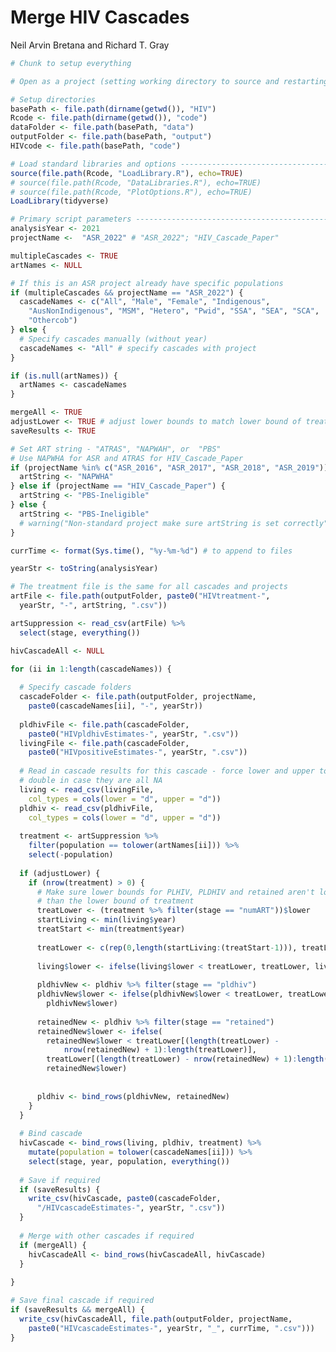 Merge HIV Cascades
==================

Neil Arvin Bretana and Richard T. Gray

```r
# Chunk to setup everything

# Open as a project (setting working directory to source and restarting R)

# Setup directories
basePath <- file.path(dirname(getwd()), "HIV")
Rcode <- file.path(dirname(getwd()), "code") 
dataFolder <- file.path(basePath, "data")
outputFolder <- file.path(basePath, "output")
HIVcode <- file.path(basePath, "code") 

# Load standard libraries and options -----------------------------------------
source(file.path(Rcode, "LoadLibrary.R"), echo=TRUE)
# source(file.path(Rcode, "DataLibraries.R"), echo=TRUE)
# source(file.path(Rcode, "PlotOptions.R"), echo=TRUE)
LoadLibrary(tidyverse)

# Primary script parameters ---------------------------------------------------
analysisYear <- 2021
projectName <-  "ASR_2022" # "ASR_2022"; "HIV_Cascade_Paper"

multipleCascades <- TRUE
artNames <- NULL

# If this is an ASR project already have specific populations
if (multipleCascades && projectName == "ASR_2022") {
  cascadeNames <- c("All", "Male", "Female", "Indigenous", 
    "AusNonIndigenous", "MSM", "Hetero", "Pwid", "SSA", "SEA", "SCA", 
    "Othercob")
} else {
  # Specify cascades manually (without year)
  cascadeNames <- "All" # specify cascades with project 
}

if (is.null(artNames)) {
  artNames <- cascadeNames
}

mergeAll <- TRUE
adjustLower <- TRUE # adjust lower bounds to match lower bound of treatment
saveResults <- TRUE

# Set ART string - "ATRAS", "NAPWAH", or  "PBS"
# Use NAPWHA for ASR and ATRAS for HIV_Cascade_Paper
if (projectName %in% c("ASR_2016", "ASR_2017", "ASR_2018", "ASR_2019")) {
  artString <- "NAPWHA" 
} else if (projectName == "HIV_Cascade_Paper") {
  artString <- "PBS-Ineligible"
} else {
  artString <- "PBS-Ineligible"
  # warning("Non-standard project make sure artString is set correctly")
}

currTime <- format(Sys.time(), "%y-%m-%d") # to append to files

```

```r

yearStr <- toString(analysisYear)

# The treatment file is the same for all cascades and projects
artFile <- file.path(outputFolder, paste0("HIVtreatment-", 
  yearStr, "-", artString, ".csv"))

artSuppression <- read_csv(artFile) %>%
  select(stage, everything())

hivCascadeAll <- NULL

for (ii in 1:length(cascadeNames)) {
  
  # Specify cascade folders
  cascadeFolder <- file.path(outputFolder, projectName, 
    paste0(cascadeNames[ii], "-", yearStr))
  
  pldhivFile <- file.path(cascadeFolder, 
    paste0("HIVpldhivEstimates-", yearStr, ".csv"))
  livingFile <- file.path(cascadeFolder, 
    paste0("HIVpositiveEstimates-", yearStr, ".csv"))
  
  # Read in cascade results for this cascade - force lower and upper to be
  # double in case they are all NA
  living <- read_csv(livingFile, 
    col_types = cols(lower = "d", upper = "d"))
  pldhiv <- read_csv(pldhivFile, 
    col_types = cols(lower = "d", upper = "d"))
  
  treatment <- artSuppression %>%
    filter(population == tolower(artNames[ii])) %>%
    select(-population)
  
  if (adjustLower) {
    if (nrow(treatment) > 0) {
      # Make sure lower bounds for PLHIV, PLDHIV and retained aren't lower
      # than the lower bound of treatment
      treatLower <- (treatment %>% filter(stage == "numART"))$lower
      startLiving <- min(living$year)
      treatStart <- min(treatment$year)
      
      treatLower <- c(rep(0,length(startLiving:(treatStart-1))), treatLower)
      
      living$lower <- ifelse(living$lower < treatLower, treatLower, living$lower)
      
      pldhivNew <- pldhiv %>% filter(stage == "pldhiv")
      pldhivNew$lower <- ifelse(pldhivNew$lower < treatLower, treatLower,
        pldhivNew$lower)
      
      retainedNew <- pldhiv %>% filter(stage == "retained")
      retainedNew$lower <- ifelse(
        retainedNew$lower < treatLower[(length(treatLower) - 
            nrow(retainedNew) + 1):length(treatLower)], 
        treatLower[(length(treatLower) - nrow(retainedNew) + 1):length(treatLower)],
        retainedNew$lower)
      
      
      pldhiv <- bind_rows(pldhivNew, retainedNew)
    }
  }
  
  # Bind cascade
  hivCascade <- bind_rows(living, pldhiv, treatment) %>%
    mutate(population = tolower(cascadeNames[ii])) %>%
    select(stage, year, population, everything())
  
  # Save if required
  if (saveResults) {
    write_csv(hivCascade, paste0(cascadeFolder, 
      "/HIVcascadeEstimates-", yearStr, ".csv"))
  }
  
  # Merge with other cascades if required
  if (mergeAll) {
    hivCascadeAll <- bind_rows(hivCascadeAll, hivCascade)
  }
  
}

# Save final cascade if required
if (saveResults && mergeAll) {
  write_csv(hivCascadeAll, file.path(outputFolder, projectName,
    paste0("HIVcascadeEstimates-", yearStr, "_", currTime, ".csv")))
}

```

